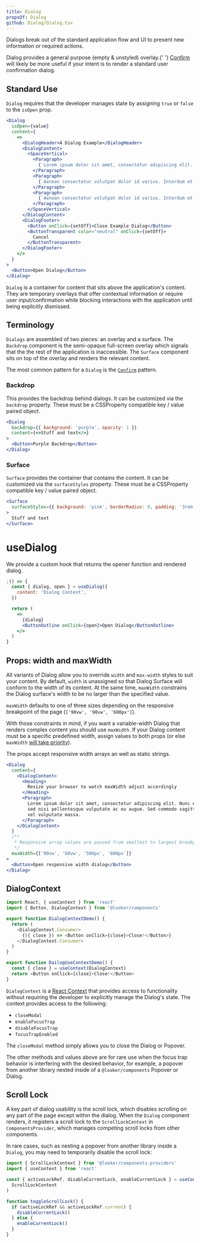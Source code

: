 ```yaml
---
title: Dialog
propsOf: Dialog
github: Dialog/Dialog.tsx
---
```



Dialogs break out of the standard application flow and UI to present new information or required actions.

<MessageBar noActions intent="warn">
  Dialog provides a general purpose (empty & unstyled) overlay.{' '}
  <a href="./confirm">Confirm</a> will likely be more useful if your intent is
  to render a standard user confirmation dialog.
</MessageBar>

## Standard Use

`Dialog` requires that the developer manages state by assigning `true` or `false` to the `isOpen` prop.

```jsx
<Dialog
  isOpen={value}
  content={
    <>
      <DialogHeader>A Dialog Example</DialogHeader>
      <DialogContent>
        <SpaceVertical>
          <Paragraph>
            {`Lorem ipsum dolor sit amet, consectetur adipiscing elit. Proin pellentesque dui sodales efficitur vehicula. Praesent at aliquet nisi. Fusce risus quam, scelerisque non lacus mollis, feugiat molestie sem. Praesent augue erat, molestie id sem quis, fermentum venenatis lacus. Morbi vehicula lacus id fringilla scelerisque. Nulla dignissim nisi nisl, ac porttitor orci accumsan nec. Vestibulum pulvinar risus felis, vel bibendum odio luctus a. Morbi pharetra, ipsum sit amet vehicula malesuada, lacus quam viverra sapien, eget malesuada sem risus quis ligula. Vestibulum non laoreet est. Nullam blandit sollicitudin cursus. Nam cursus nisl id ipsum ullamcorper consequat.`}
          </Paragraph>
          <Paragraph>
            {`Aenean consectetur volutpat dolor id varius. Interdum et malesuada fames ac ante ipsum primis in faucibus. Nam mollis, sapien sit amet suscipit consectetur, odio metus malesuada arcu, et eleifend nisi lorem eu diam. Praesent malesuada finibus finibus. Suspendisse eu lobortis ante, sed gravida odio. Nam auctor eros nulla. Praesent maximus ligula quam, et pretium lacus vulputate non. Donec condimentum turpis vitae mi volutpat malesuada. Nam sagittis non metus in efficitur. Vestibulum commodo nibh velit, sed luctus felis condimentum non.`}
          </Paragraph>
          <Paragraph>
            {`Aenean consectetur volutpat dolor id varius. Interdum et malesuada fames ac ante ipsum primis in faucibus. Nam mollis, sapien sit amet suscipit consectetur, odio metus malesuada arcu, et eleifend nisi lorem eu diam. Praesent malesuada finibus finibus. Suspendisse eu lobortis ante, sed gravida odio. Nam auctor eros nulla. Praesent maximus ligula quam, et pretium lacus vulputate non. Donec condimentum turpis vitae mi volutpat malesuada. Nam sagittis non metus in efficitur. Vestibulum commodo nibh velit, sed luctus felis condimentum non.`}
          </Paragraph>
        </SpaceVertical>
      </DialogContent>
      <DialogFooter>
        <Button onClick={setOff}>Close Example Dialog</Button>
        <ButtonTransparent color="neutral" onClick={setOff}>
          Cancel
        </ButtonTransparent>
      </DialogFooter>
    </>
  }
>
  <Button>Open Dialog</Button>
</Dialog>
```

`Dialog` is a container for content that sits above the application's content. They are temporary overlays that offer contextual information or require user input/confirmation while blocking interactions with the application until being explicitly dismissed.

## Terminology

`Dialogs` are assembled of two pieces: an overlay and a surface. The `Backdrop` component is the semi-opaque full-screen overlay which signals that the the rest of the application is inaccessible. The `Surface` component sits on top of the overlay and renders the relevant content.

The most common pattern for a `Dialog` is the [`Confirm`](/components/dialogs/confirm) pattern.

### Backdrop

This provides the backdrop behind dialogs. It can be customized via the `backdrop` property. These must be a CSSProperty compatible key / value paired object.

```jsx
<Dialog
  backdrop={{ background: 'purple', opacity: 1 }}
  content={<>Stuff and text</>}
>
  <Button>Purple Backdrop</Button>
</Dialog>
```

### Surface

`Surface` provides the container that contains the content. It can be customized via the `surfaceStyles` property. These must be a CSSProperty compatible key / value paired object.

```jsx
<Surface
  surfaceStyles={{ background: 'pink', borderRadius: 0, padding: '3rem' }}
>
  Stuff and text
</Surface>
```

# useDialog

We provide a custom hook that returns the opener function and rendered dialog.

```jsx
;() => {
  const { dialog, open } = useDialog({
    content: 'Dialog Content',
  })

  return (
    <>
      {dialog}
      <ButtonOutline onClick={open}>Open Dialog</ButtonOutline>
    </>
  )
}
```

## Props: width and maxWidth

All variants of Dialog allow you to override `width` and `max-width` styles to suit your content. By default, `width` is unassigned so that Dialog Surface will conform to the width of its content. At the same time, `maxWidth` constrains the Dialog surface's width to be no larger than the specified value.

`maxWidth` defaults to one of three sizes depending on the responsive breakpoint of the page (`['90vw', '90vw', '600px']`).

With those constraints in mind, if you want a variable-width Dialog that renders complex content you should use `maxWidth`. If your Dialog content must be a specific predefined width, assign values to both props (or else `maxWidth` [will take priority](https://css-tricks.com/tale-width-max-width/)).

The props accept responsive width arrays an well as static strings.

```jsx
<Dialog
  content={
    <DialogContent>
      <Heading>
        Resize your browser to watch maxWidth adjust accordingly
      </Heading>
      <Paragraph>
        Lorem ipsum dolor sit amet, consectetur adipiscing elit. Nunc et eros
        sed nisi pellentesque vulputate ac eu augue. Sed commodo sagittis neque,
        vel vulputate massa.
      </Paragraph>
    </DialogContent>
  }
  /**
   * Responsive array values are passed from smallest to largest breakpoints:
   */
  maxWidth={['90vw', '60vw', '500px', '800px']}
>
  <Button>Open responsive width dialog</Button>
</Dialog>
```

## DialogContext

```js static
import React, { useContext } from 'react'
import { Button, DialogContext } from '@looker/components'

export function DialogContextDemo() {
  return (
    <DialogContext.Consumer>
      {({ close }) => <Button onClick={close}>Close!</Button>}
    </DialogContext.Consumer>
  )
}

export function DailogUseContextDemo() {
  const { close } = useContext(DialogContext)
  return <Button onClick={close}>Close!</Button>
}
```

`DialogContext` is a [React Context](https://reactjs.org/docs/context.html) that provides access to functionality without requiring the developer to explicitly manage the Dialog's state. The context provides access to the following:

- `closeModal`
- `enableFocusTrap`
- `disableFocusTrap`
- `focusTrapEnabled`

The `closeModal` method simply allows you to close the Dialog or Popover.

The other methods and values above are for rare use when the focus trap behavior is interfering with the desired behavior, for example, a popover from another library nested inside of a `@looker/components` Popover or Dialog.

## Scroll Lock

A key part of dialog usability is the scroll lock, which disables scrolling on any part of the page except within the dialog.
When the `Dialog` component renders, it registers a scroll lock to the `ScrollLockContext` in `ComponentsProvider`, which manages competing scroll locks from other components.

In rare cases, such as nesting a popover from another library inside a `Dialog`, you may need to temporarily disable the scroll lock:

```js static
import { ScrollLockContext } from '@looker/components-providers'
import { useContext } from 'react'

const { activeLockRef, disableCurrentLock, enableCurrentLock } = useContext(
  ScrollLockContext
)

function toggleScrollLock() {
  if (activeLockRef && activeLockRef.current) {
    disableCurrentLock()
  } else {
    enableCurrentLock()
  }
}
```
